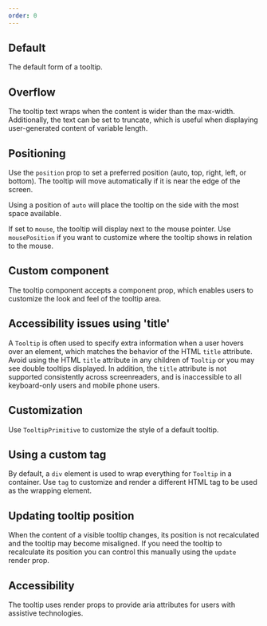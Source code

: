 ```yaml
---
order: 0
---
```



## Default

The default form of a tooltip.

<Example Component={TooltipDefault} packageName="@atlaskit/tooltip" />

## Overflow

The tooltip text wraps when the content is wider than the max-width. Additionally, the text can be set to truncate, which is useful when displaying user-generated content of variable length.

<Example Component={TooltipTruncate} packageName="@atlaskit/tooltip" />

## Positioning

Use the `position` prop to set a preferred position (auto, top, right, left, or bottom). The tooltip will move automatically if it is near the edge of the screen.

Using a position of `auto` will place the tooltip on the side with the most space available.

<Example Component={TooltipPosition} packageName="@atlaskit/tooltip" />

If set to `mouse`, the tooltip will display next to the mouse pointer. Use `mousePosition` if you want to customize where the tooltip shows in relation to the mouse.

<Example Component={TooltipPositionMouse} packageName="@atlaskit/tooltip" />

## Custom component

The tooltip component accepts a component prop, which enables users to customize the look and feel of the tooltip area.

<Example Component={TooltipComponent} packageName="@atlaskit/tooltip" />

## Accessibility issues using 'title'

A `Tooltip` is often used to specify extra information when a user hovers over an element, which matches the behavior of the HTML `title` attribute. Avoid using the HTML `title` attribute in any children of `Tooltip` or you may see double tooltips displayed. In addition, the `title` attribute is not supported consistently across screenreaders, and is inaccessible to all keyboard-only users and mobile phone users.

<Example Component={TooltipAvoidTitle} packageName="@atlaskit/tooltip" />

## Customization

Use `TooltipPrimitive` to customize the style of a default tooltip.

<Example Component={TooltipCustomization} packageName="@atlaskit/tooltip" />

## Using a custom tag

By default, a `div` element is used to wrap everything for `Tooltip` in a container. Use `tag` to customize and render a different HTML tag to be used as the wrapping element.

<Example Component={TooltipTag} packageName="@atlaskit/tooltip" />

## Updating tooltip position

When the content of a visible tooltip changes, its position is not recalculated and the tooltip may become misaligned. If you need the tooltip to recalculate its position you can control this manually using the `update` render prop.

<Example Component={TooltipUpdate} packageName="@atlaskit/tooltip" />

## Accessibility

The tooltip uses render props to provide aria attributes for users with assistive technologies.

<Example Component={TooltipRenderProps} packageName="@atlaskit/tooltip" />

